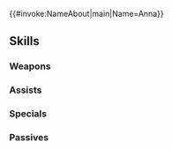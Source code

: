 {{#invoke:NameAbout|main|Name=Anna}}{{HeroPage Tabs}}
{{Hero Infobox
|Name=Anna
|Title=Secret Seller
|WeaponType=Blue Lance
|Origin=Fire Emblem Awakening
|Gender=Female
|MoveType=Infantry
|actorJP=世戸さおり
|actorEN=Karen Strassman
|artist=kaya8
|additionDate=June 5, 2020
|releaseDate=June 5, 2020
|randomStartTime=2020-07-05T07:00:00Z
|poolDate=June 30, 2020
|poolRarities=5
|TagID=覚醒アンナ
|cv1=10
|cv2=4900500
|InternalID=527
|Properties=tiara,specRate_202302
|description=A merchant who travels the Halidom of Ylisse. She has many sisters who share both her face and name. Appears in Fire Emblem Awakening.
}}
{{Stats Page
|Lv1HP=19|Lv1ATK=9|Lv1SPD=10|Lv1DEF=6|Lv1RES=7
|GRHP=45|GRATK=60|GRSPD=70|GRDEF=50|GRRES=55
}}
==Skills==
===Weapons===
{{Weapons Table
|weapon1=Iron Lance
|weapon1Default=1
|weapon1Unlock=1
|weapon2=Steel Lance
|weapon2Default=2
|weapon2Unlock=2
|weapon3=Silver Lance
|weapon3Default=4
|weapon3Unlock=3
|weapon4=Apotheosis Spear
|weapon4Default=5
|weapon4Unlock=5
}}
===Assists===
{{Assists Table
|assist1=Rally Attack
|assist1Default=4
|assist1Unlock=3
|assist2=Rally Atk/Spd
|assist2Default=
|assist2Unlock=4
|assist3=Rally Atk/Spd+
|assist3Default=
|assist3Unlock=5
}}
===Specials===
{{Specials Table
}}
===Passives===
{{Passives Table
|passiveA1=Atk/Spd Form 1
|passiveA2=Atk/Spd Form 2
|passiveA3=Atk/Spd Form 3
|passiveA1Unlock=1
|passiveA2Unlock=2
|passiveA3Unlock=4
|passiveB1=Atk/Spd Ruse 1
|passiveB2=Atk/Spd Ruse 2
|passiveB3=Atk/Spd Ruse 3
|passiveB1Unlock=3
|passiveB2Unlock=4
|passiveB3Unlock=5
|passiveC1=Spur Spd 1
|passiveC2=Drive Spd 1
|passiveC3=Drive Spd 2
|passiveC4=Joint Drive Spd
|passiveC1Unlock=2
|passiveC2Unlock=3
|passiveC3Unlock=4
|passiveC4Unlock=5
}}
{{Heroes Navbox}}